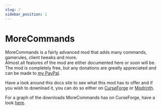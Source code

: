 ```yaml
---
slug: /
sidebar_position: 1
---
```


# MoreCommands
MoreCommands is a fairly advanced mod that adds many commands, gamerules, client tweaks and more.  
Almost all features of the mod are either documented here or soon will be.  
The mod is completely free, but any donations are greatly appreciated and can be made to 
[my PayPal](https://www.paypal.com/cgi-bin/webscr?return=https://www.curseforge.com/projects/250823&cn=Add+special+instructions+to+the+addon+author()&business=ptsmodss%40gmail.com&bn=PP-DonationsBF:btn_donateCC_LG.gif:NonHosted&cancel_return=https://www.curseforge.com/projects/250823&lc=US&item_name=MoreCommands+(from+curseforge.com)&cmd=_donations&rm=1&no_shipping=1&currency_code=USD).  

Have a look around this docs site to see what this mod has to offer and if you wish to download 
it, you can do so either on [CurseForge](https://www.curseforge.com/minecraft/mc-mods/morecommands) 
or [Modrinth](https://modrinth.com/mod/morecommands).  

For a graph of the downloads MoreCommands has on CurseForge, have a look [here](https://graphs.planetteamspeak.dev/d/IJilMrZgz/morecommands-downloads).
